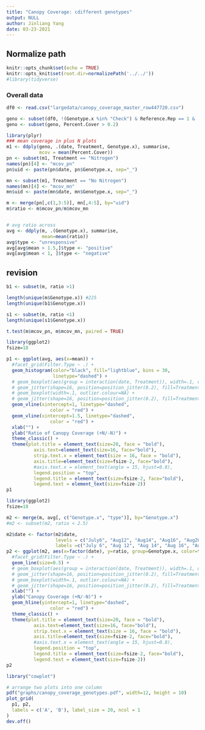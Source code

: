 ```yaml
---
title: "Canopy Coverage: cdifferent genotypes"
output: NULL
author: Jinliang Yang
date: 03-23-2021
---
```


## Normalize path
```r
knitr::opts_chunk$set(echo = TRUE) 
knitr::opts_knit$set(root.dir=normalizePath('../../')) 
#library(tidyverse)
```


### Overall data

```r
df0 <- read.csv("largedata/canopy_coverage_master_row447720.csv")

geno <- subset(df0, !(Genotype.x %in% "Check") & Reference.Rep == 1 &  Filter.Type %in% "ExG 131")
geno <- subset(geno, Percent.Cover > 0.2)

library(plyr)
### mean coverage in plus N plots
m1 <- ddply(geno, .(date, Treatment, Genotype.x), summarise,
            mcov = mean(Percent.Cover))
pn <- subset(m1, Treatment == "Nitrogen")
names(pn)[4] <- "mcov_pn"
pn$uid <- paste(pn$date, pn$Genotype.x, sep="_")

mn <- subset(m1, Treatment == "No Nitrogen")
names(mn)[4] <- "mcov_mn"
mn$uid <- paste(mn$date, mn$Genotype.x, sep="_")

m <- merge(pn[,c(1,3:5)], mn[,4:5], by="uid")
m$ratio <- m$mcov_pn/m$mcov_mn


# avg ratio across
avg <- ddply(m, .(Genotype.x), summarise,
             mean=mean(ratio))
avg$type <- "unresponsive"
avg[avg$mean > 1.5,]$type <- "positive"
avg[avg$mean < 1, ]$type <- "negative"

```

## revision

```r
b1 <- subset(m, ratio >1)

length(unique(m$Genotype.x)) #225
length(unique(b1$Genotype.x))

s1 <- subset(m, ratio <1)
length(unique(s1$Genotype.x))

t.test(m$mcov_pn, m$mcov_mn, paired = TRUE)
```


```r
library(ggplot2)
fsize=18

p1 <- ggplot(avg, aes(x=mean)) +
  #facet_grid(Filter.Type ~ .) +
  geom_histogram(color="black", fill="lightblue", bins = 30,
                 linetype="dashed") +
  # geom_boxplot(aes(group = interaction(date, Treatment)), width=.1, outlier.colour=NA, position = dodge) +
  # geom_jitter(shape=16, position=position_jitter(0.2), fill=Treatment) + 
  # geom_boxplot(width=.1, outlier.colour=NA) +
  # geom_jitter(shape=16, position=position_jitter(0.2), fill=Treatment) + 
  geom_vline(xintercept=1, linetype="dashed", 
                color = "red") +
  geom_vline(xintercept=1.5, linetype="dashed", 
                color = "red") +
  xlab("") +
  ylab("Ratio of Canopy Coverage (+N/-N)") +
  theme_classic() +
  theme(plot.title = element_text(size=20, face = "bold"), 
          axis.text=element_text(size=16, face="bold"),
          strip.text.x = element_text(size = 16, face = "bold"),
          axis.title=element_text(size=fsize-2, face="bold"),
          #axis.text.x = element_text(angle = 15, hjust=0.8),
          legend.position = "top", 
          legend.title = element_text(size=fsize-2, face="bold"),
          legend.text = element_text(size=fsize-2))
p1
```




```r
library(ggplot2)
fsize=18

m2 <- merge(m, avg[, c("Genotype.x", "type")], by="Genotype.x")
#m2 <- subset(m2, ratio < 2.5) 

m2$date <- factor(m2$date, 
                  levels = c("July6", "Aug12", "Aug14", "Aug16", "Aug20", "Aug22", "Aug23", "Aug26", "Aug30",  "Sept1", "Sept3", "Sept5"),
                  labels =c("July 6", "Aug 12", "Aug 14", "Aug 16", "Aug 20", "Aug 22", "Aug 23", "Aug 26", "Aug 30",  "Sept 1", "Sept 3", "Sept 5"))
p2 <- ggplot(m2, aes(x=factor(date), y=ratio, group=Genotype.x, color=type)) +
  #facet_grid(Filter.Type ~ .) +
  geom_line(size=0.5) +
  # geom_boxplot(aes(group = interaction(date, Treatment)), width=.1, outlier.colour=NA, position = dodge) +
  # geom_jitter(shape=16, position=position_jitter(0.2), fill=Treatment) + 
  # geom_boxplot(width=.1, outlier.colour=NA) +
  # geom_jitter(shape=16, position=position_jitter(0.2), fill=Treatment) + 
  xlab("") +
  ylab("Canopy Coverage (+N/-N)") +
  geom_hline(yintercept=1, linetype="dashed", 
                color = "red") +
  theme_classic() +
  theme(plot.title = element_text(size=20, face = "bold"), 
          axis.text=element_text(size=16, face="bold"),
          strip.text.x = element_text(size = 16, face = "bold"),
          axis.title=element_text(size=fsize-2, face="bold"),
          #axis.text.x = element_text(angle = 15, hjust=0.8),
          legend.position = "top", 
          legend.title = element_text(size=fsize-2, face="bold"),
          legend.text = element_text(size=fsize-2))
p2
```


```r
library("cowplot")

# arrange two plots into one column
pdf("graphs/canopy_coverage_genotypes.pdf", width=12, height = 10)
plot_grid(
  p1, p2,
  labels = c('A', 'B'), label_size = 20, ncol = 1
)
dev.off()
```

